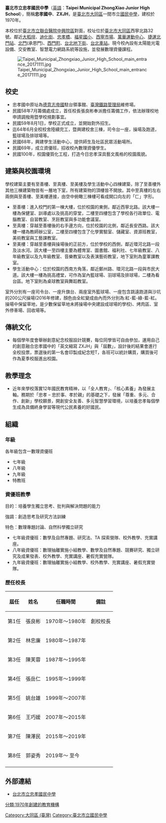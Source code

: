 {{Unreferenced|time=2021-07-01T13:53:19+00:00}}
{{Infobox_School
|name           = 臺北市立忠孝國民中學<br>Taipei Municipal ZhongXiao Junior High School
|image          = 
|motto          =尊重 多元 合作 創新<br>【忠於事　孝於親】
|established    =1970年
|type           =市立國中
|affiliation    =
|district       =[[臺北市|臺北市]][[大同區_(臺灣)|大同區]]
|coordinates={{Coord|25.051229|121.508218|display=inline,title}}
|grades         =共25班
(全校共19個普通班 各年級設1個數理資優班+1個資源班)
|principal      =郭姿秀（2019年8月上任）
|head of school =
|dean           =
|faculty        =50人
|enrollment     =約450人(2019年5月)
|free_label     =校別
|free_text      =[[公立學校|公立學校]]
|free_label2    =校地面積
|free_text2     =0.9公頃
|location       ={{flagicon|TWN}}[[臺北市|臺北市]][[大同區_(臺灣)|大同區]]西寧北路32號
|information    =
|tel            = +886-2-2552-4890
|fax            = +886-2-2552-1448
|website        =[https://www.chjh.tp.edu.tw/ www.chjh.tp.edu.tw]
|athletics      =羽球隊<br>男子籃球隊
|magazine       =今日忠孝
}}

'''臺北市立忠孝國民中學'''（[[英語|英語]]：'''Taipei Municipal ZhongXiao Junior High School'''），簡稱'''忠孝國中'''、'''ZXJH'''，是[[臺北市|臺北市]][[大同區_(臺灣)|大同區]]一間市立[[國民中學|國民中學]]，建校於1970年。

本校位於[[臺北市立聯合醫院中興院區|臺北市立聯合醫院中興院區]]對面，校址位於[[臺北市|臺北市]][[大同區_(臺灣)|大同區]]西寧北路32號。鄰近[[大稻埕|大稻埕]]、[[迪化街|迪化街]]、[[忠孝橋|忠孝橋]]、[[臺北市萬華區福星國民小學|福星國小]]、[[西寧市場|西寧市場]]、[[萬華運動中心|萬華運動中心]]、[[台北捷運|捷運]][[北門站_(台北市)|北門站]]、[[臺北府城北門|北門]](承恩門)、[[西門町|西門町]]、[[台北地下街|台北地下街]]、[[台北車站|台北車站]]。現今校內設有太陽能光電設備、交安教室、智慧電力網路系統等設施，並發展數理資優課程。

[[File:Taipei_Municipal_Zhongxiao_Junior_High_School_main_entrance_20171111.jpg|thumb]]

== 校史 ==
*忠孝國中原址為[[德意志帝國|德意志帝國]]駐台領事館、[[臺灣鐵路管理局|臺灣鐵路管理局]]維修場。
*民國58年7月籌備處成立，首任校長張良彬奉派擔任籌備工作，依法辦理校地申請調撥用暨學校規劃事宜。
*民國59年8月1日，學校正式成立，並開始對外招生。
*迄64年6月全校校舍陸續完工，暨興建校舍三棟，司令台一座，操場及跑道，籃球場及排球場等。
*民國68年，興建學生活動中心，提供師生及社區民眾活動場所。
*民國69年，成立資優班，招收校內數理資優學生。
*民國100年，校園優質化工程，打造今日忠孝深具藝文風格的校園風貌。

== 建築與校園環境 ==
學校建築主要有至善樓、至真樓、至美樓及學生活動中心四棟建築，除了至善樓外其他三棟建築物皆有一層地下室，所有建築物的頂樓皆不開放。其中至真樓的左右兩側與至善樓、至美樓連接，由空中俯瞰三棟樓可看成開口向左的「ㄈ」字形。
*至善樓：進入校門的第一棟大樓，位於校園的東側，鄰近西寧北路。該大樓一樓為保健室、訓導處以及挑高的穿堂，二樓至四樓包含了學校各行政單位、電腦教室、自習教室、烹飪教室與多功能會議室。
*至真樓：穿越至善樓後的右手邊方向，位於校園的北側，鄰近長安西路。該大樓一樓為教師辦公室，二樓至四樓包含了化學實驗室、儲藏室、資源班教室，美術教室與工藝課教室。
*至美樓：穿越至善樓與操場後的正前方，位於學校的西側，鄰近環河北路一段及淡水河。該大樓一至四樓主要為體育室、圖書館、福利社、七年級教室、八年級教室以及九年級教室、音樂教室以及表演藝術教室，地下室則為童軍課教室。
*學生活動中心：位於校園的西南方角落，鄰近鄭州路、環河北路一段與市民大道。該大樓一樓為挑高禮堂，可作為室內籃球場、羽球場及排球場，二樓為看台區。地下室則為桌球教室與舞蹈教室。

室外分別有一座司令台、一座升旗台、兩座室外籃球場、一座包含跳遠跑道與沙坑的200公尺操場(2016年修建，顏色由全紅變成由內而外分別為:紅-藍-綠-藍-紅。操場中保留草地，是少數保留草地未將操場中央建設成球場的學校)、烤肉區、室外停車場、回收場等。

== 傳統文化 ==
*每個學年度會舉辦創意紀念校服設計競賽，每位同學皆可自由參加，運用自己的創意融合忠孝國中的「英文縮寫 ZXJH」與「屆數」，設計後的結果會進行全校投票，票選後的第一名會印製成紀念短T，各班可以統計購買，購買後可作為夏季校服進出校園。

== 教學理念 ==
*近年來學校落實12年國民教育精神，以「全人教育」、「核心素養」為發展主軸。務期於「忠孝 – 忠於事、孝於親」的基礎之下，發展「尊重、多元、合作、創新」學校願景，開創安全友善、多元智慧學習環境，以培養忠孝每個學生成為具備終身學習等現代公民素養的好國民。

== 組織 ==
===年級===
各年級包含一數理資優班
*七年級
*八年級
*九年級
*特教班

===資優班教學===
目的：培養學生獨立思考、批判與解決問題的能力

強調：創造思考及研究方法訓練

特色：數理專題討論、自然科學獨立研究

*七年級資優班：數學及自然專題、研究法、TA 探索營隊、校外教學、充實講座。
*八年級資優班：數理抽離實施小組教學、數學及自然專題、競賽研究、獨立研究及成果發表、校外教學、充實講座、暑假充實營隊。
*九年級資優班：數理抽離實施小組教學、校外教學、充實講座、暑假充實營隊。

===歷任校長===
{|class="wikitable" cellspacing="0"
!屆任||姓名||任職時間||備註
|-
|第1任||張良彬||1970年～1980年||創校校長
|-
|第2任||林忠廉||1980年～1987年||
|-
|第3任||陳芙蓉||1987年～1995年||
|-
|第4任||張岳仁||1995年～1999年||
|-
|第5任||姚台雄||1999年～2007年||
|-
|第6任||王巧媛||2007年～2015年||
|-
|第7任||陳澤民||2015年～2019年||
|-
|第8任||郭姿秀||2019年～ 至今||
|-
|}

== 外部連結 ==
*[http://www.chjh.tp.edu.tw 台北市立忠孝國民中學]

{{台北市國民中小學}}
[[Category:大同區_(臺灣)|Category:大同區 (臺灣)]]
[[Category:臺北市立國民中學|Category:臺北市立國民中學]]
[[分類:1970年創建的教育機構|分類:1970年創建的教育機構]]
